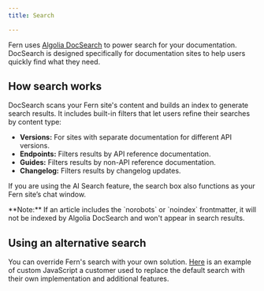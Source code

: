 ```yaml
---
title: Search

---
```


Fern uses [Algolia DocSearch](https://docsearch.algolia.com/) to power search for your documentation. 
DocSearch is designed specifically for documentation sites to help users quickly find what they need.

## How search works

DocSearch scans your Fern site's content and builds an index to generate search results. 
It includes built-in filters that let users refine their searches by content type:

- **Versions:** For sites with separate documentation for different API versions.
- **Endpoints:**  Filters results by API reference documentation.
- **Guides:** Filters results by non-API reference documentation.
- **Changelog:** Filters results by changelog updates.

If you are using the AI Search feature, the search box also functions as your Fern site’s chat window.

<Note>
    **Note:** If an article includes the `norobots` or `noindex` frontmatter, it will not be indexed by Algolia DocSearch and won't appear in search results.
</Note>

## Using an alternative search 

You can override Fern's search with your own solution. 
[Here](https://github.com/deepgram/deepgram-docs/blob/main/fern/assets/component.js) is an example of custom JavaScript a customer used to replace the default search with their own implementation and additional features.
